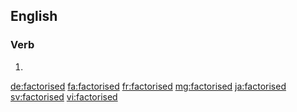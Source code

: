 ==English==

===Verb===
{{head|en|verb form}}

# {{en-past of|factorise}}

[[de:factorised]]
[[fa:factorised]]
[[fr:factorised]]
[[mg:factorised]]
[[ja:factorised]]
[[sv:factorised]]
[[vi:factorised]]